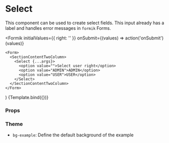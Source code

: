 
<Meta title="Components/Form/Select" component={Select} />

# Select

This component can be used to create select fields. This input already has a label and handles error messages in `formik` Forms.

  <Formik
    initialValues={{ right: '' }}
    onSubmit={(values) => action('onSubmit')(values)}
  >
    <Form>
      <SectionContentTwoColumn>
        <Select {...args}>
          <option value="">Select user right</option>
          <option value="ADMIN">ADMIN</option>
          <option value="USER">USER</option>
        </Select>
      </SectionContentTwoColumn>
    </Form>
  </Formik>
)

<Canvas>
  <Story
    name="Default"
    args={{
      label: 'User rights',
      name: 'right',
    }}
  >
    {Template.bind({})}
  </Story>
</Canvas>

### Props

<ArgsTable story="Default" />

### Theme

- `bg-example`: Define the default background of the example
